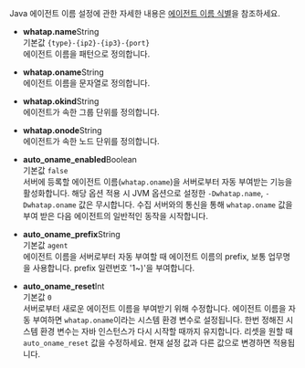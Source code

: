 Java 에이전트 이름 설정에 관한 자세한 내용은 [에이전트 이름 식별](java-agent-name)을 참조하세요.

* **whatap.name**<span class='type'>String</span><br/>
    기본값 `{type}-{ip2}-{ip3}-{port}`<br/>
    에이전트 이름을 패턴으로 정의합니다.

* **whatap.oname**<span class='type'>String</span><br/>
    에이전트 이름을 문자열로 정의합니다.

* **whatap.okind**<span class='type'>String</span><br/>
    에이전트가 속한 그룹 단위를 정의합니다.

* **whatap.onode**<span class='type'>String</span><br/>
    에이전트가 속한 노드 단위를 정의합니다.

* **auto_oname_enabled**<span class='type'>Boolean</span><br/>
    기본값 `false`<br/>
    서버에 등록할 에이전트 이름(`whatap.oname`)을 서버로부터 자동 부여받는 기능을 활성화합니다. 해당 옵션 적용 시 JVM 옵션으로 설정한 `-Dwhatap.name`, `-Dwhatap.oname` 값은 무시합니다. 수집 서버와의 통신을 통해 `whatap.oname` 값을 부여 받은 다음 에이전트의 일반적인 동작을 시작합니다.  

* **auto_oname_prefix**<span class='type'>String</span><br/>
    기본값 `agent`<br/>
    에이전트 이름을 서버로부터 자동 부여할 때 에이전트 이름의 prefix, 보통 업무명을 사용합니다. prefix 일련번호 '1~)'을 부여합니다.

* **auto_oname_reset**<span class='type'>Int</span><br/>
    기본값 `0`<br/>
    서버로부터 새로운 에이전트 이름을 부여받기 위해 수정합니다. 에이전트 이름을 자동 부여하면 `whatap.oname`이라는 시스템 환경 변수로 설정됩니다. 한번 정해진 시스템 환경 변수는 자바 인스턴스가 다시 시작할 때까지 유지합니다. 리셋을 원할 때 `auto_oname_reset` 값을 수정하세요. 현재 설정 값과 다른 값으로 변경하면 적용됩니다.